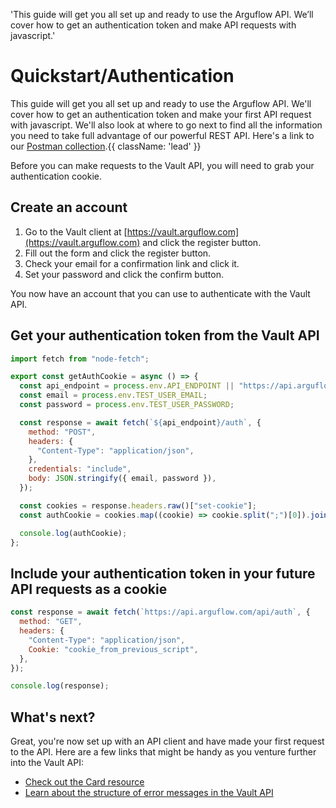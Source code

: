   'This guide will get you all set up and ready to use the Arguflow API. We’ll cover how to get an authentication token and make API requests with javascript.'

# Quickstart/Authentication

This guide will get you all set up and ready to use the Arguflow API. We'll cover how to get an authentication token and make your first API request with javascript. We'll also look at where to go next to find all the information you need to take full advantage of our powerful REST API. Here's a link to our <a href="https://www.postman.com/interstellar-escape-79389/workspace/arguflow-api-reference/collection/28637863-c7833c30-5c19-427f-9cab-e8a4f961511e?action=share&creator=28637873">Postman collection</a>.{{ className: 'lead' }}

<Note>
  Before you can make requests to the Vault API, you will need to grab your
  authentication cookie.
</Note>

## Create an account

1. Go to the Vault client at [https://vault.arguflow.com](https://vault.arguflow.com) and click the register button.
2. Fill out the form and click the register button.
3. Check your email for a confirmation link and click it.
4. Set your password and click the confirm button.

You now have an account that you can use to authenticate with the Vault API.

## Get your authentication token from the Vault API

<CodeGroup>

```js {{ title: 'JavaScript' }}
import fetch from "node-fetch";

export const getAuthCookie = async () => {
  const api_endpoint = process.env.API_ENDPOINT || "https://api.arguflow.com/api";
  const email = process.env.TEST_USER_EMAIL;
  const password = process.env.TEST_USER_PASSWORD;

  const response = await fetch(`${api_endpoint}/auth`, {
    method: "POST",
    headers: {
      "Content-Type": "application/json",
    },
    credentials: "include",
    body: JSON.stringify({ email, password }),
  });

  const cookies = response.headers.raw()["set-cookie"];
  const authCookie = cookies.map((cookie) => cookie.split(";")[0]).join(";");

  console.log(authCookie);
};
```

</CodeGroup>

## Include your authentication token in your future API requests as a cookie

<CodeGroup>

```js {{ title: 'JavaScript' }}
const response = await fetch(`https://api.arguflow.com/api/auth`, {
  method: "GET",
  headers: {
    "Content-Type": "application/json",
    Cookie: "cookie_from_previous_script",
  },
});

console.log(response);
```

</CodeGroup>

## What's next?

Great, you're now set up with an API client and have made your first request to the API. Here are a few links that might be handy as you venture further into the Vault API:

- [Check out the Card resource](/card)
- [Learn about the structure of error messages in the Vault API](/errors)
